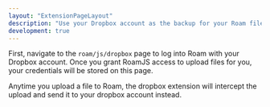 ```yaml
---
layout: "ExtensionPageLayout"
description: "Use your Dropbox account as the backup for your Roam files!"
development: true
---
```


First, navigate to the `roam/js/dropbox` page to log into Roam with your Dropbox account. Once you grant RoamJS access to upload files for you, your credentials will be stored on this page.

Anytime you upload a file to Roam, the dropbox extension will intercept the upload and send it to your dropbox account instead. 
